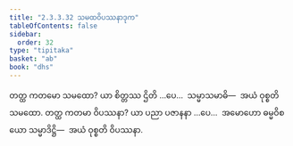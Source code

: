 ```yaml
---
title: "2.3.3.32 သမထဝိပဿနာဒုက"
tableOfContents: false
sidebar:
  order: 32
type: "tipitaka"
basket: "ab"
book: "dhs"
---
```



<DynamicBreadcrumb />

<Division number="1362" book="dhs" e="ch" v="29" p="262">

<Paragraph number="2067" book="dhs">
တတ္ထ ကတမော သမထော? ယာ စိတ္တဿ ဌိတိ …ပေ…  သမ္မာသမာဓိ—  အယံ ဝုစ္စတိ သမထော.
</Paragraph>

</Division>
<Division number="1363" book="dhs" e="ch" v="29" p="262">

<Paragraph number="2068" book="dhs">
တတ္ထ ကတမာ ဝိပဿနာ? ယာ ပညာ ပဇာနနာ …ပေ…  အမောဟော ဓမ္မဝိစယော သမ္မာဒိဋ္ဌိ—  အယံ ဝုစ္စတိ ဝိပဿနာ.
</Paragraph>
</Division>